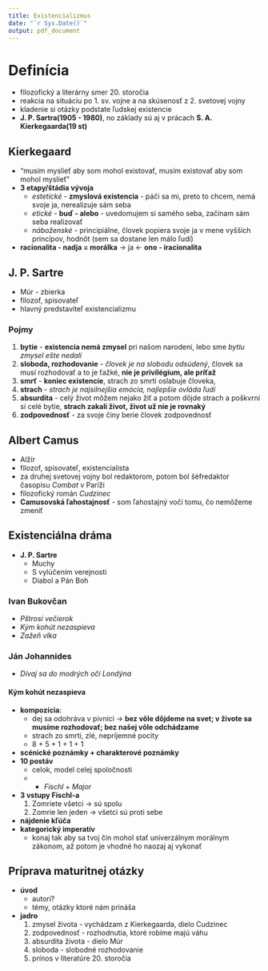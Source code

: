 ```yaml
---
title: Existencializmus
date: "`r Sys.Date()`"
output: pdf_document
---
```


# Definícia
- filozofický a literárny smer 20. storočia
- reakcia na situáciu po 1. sv. vojne a na skúsenosť z 2. svetovej vojny
- kladenie si otázky podstate ľudskej existencie
- **J. P. Sartra(1905 - 1980)**, no základy sú aj v prácach **S. A. Kierkegaarda(19 st)**

## Kierkegaard
- "musím myslieť aby som mohol existovať, musím existovať aby som mohol myslieť"
- **3 etapy/štádia vývoja**
    - *estetické* - **zmyslová existencia** - páči sa mi, preto to chcem, nemá svoje ja, nerealizuje sám seba
    - *etické* - **buď - alebo** - uvedomujem si samého seba, začínam sám seba realizovať
    - *náboženské* - principiálne, človek popiera svoje ja v mene vyšších princípov, hodnôt (sem sa dostane len málo ľudí)
- **racionalita - nadja = morálka** -> ja <- **ono - iracionalita**

## J. P. Sartre
- Múr - zbierka
- filozof, spisovateľ
- hlavný predstaviteľ existencializmu

### Pojmy
1. **bytie** - **existencia nemá zmysel** pri našom narodení, lebo sme *bytiu zmysel ešte nedali*
2. **sloboda, rozhodovanie** - *človek je na slobodu odsúdený*, človek sa musí rozhodovať a to je ťažké, **nie je privilégium, ale príťaž** 
3. **smrť** - **koniec existencie**, strach zo smrti oslabuje človeka, 
4. **strach** - *strach je najsilnejšia emócia, najlepšie ovláda ľudí*
5. **absurdita** - celý život môžem nejako žiť a potom dôjde strach a poškvrní si celé bytie, **strach zakalí život, život už nie je rovnaký**
6. **zodpovednosť** - za svoje činy berie človek zodpovednosť

## Albert Camus
- Alžír
- filozof, spisovateľ, existencialista
- za druhej svetovej vojny bol redaktorom, potom bol šéfredaktor časopisu *Combat* v Paríži
- filozofický román *Cudzinec*
- **Camusovská ľahostajnosť** - som ľahostajný voči tomu, čo nemôžeme zmeniť

## Existenciálna dráma
- **J. P. Sartre**
    - Muchy
    - S vylúčením verejnosti
    - Diabol a Pán Boh

### Ivan Bukovčan
- *Pštrosí večierok*
- *Kým kohút nezaspieva*
- *Zažeň vlka*

### Ján Johannides
- *Dívaj sa do modrých očí Londýna*

#### Kým kohút nezaspieva
- **kompozícia**:
    - dej sa odohráva v pivnici -> **bez vôle dôjdeme na svet; v živote sa musíme rozhodovať; bez našej vôle odchádzame** 
    - strach zo smrti, zlé, nepríjemné pocity
    - 8 + 5 + 1 + 1 + 1
- **scénické poznámky + charakterové poznámky**
- **10 postáv**
    - celok, model celej spoločnosti
    - + *Fischl* + *Major*
- **3 vstupy Fischl-a**
    1. Zomriete všetci -> sú spolu
    2. Zomrie len jeden -> všetci sú proti sebe
- **nájdenie kľúča**
- **kategorický imperatív**
    - konaj tak aby sa tvoj čin mohol stať univerzálnym morálnym zákonom, až potom je vhodné ho naozaj aj vykonať

## Príprava maturitnej otázky
- **úvod** 
    - autori?
    - témy, otázky ktoré nám prináša
- **jadro**
    1. zmysel života - vychádzam z Kierkegaarda, dielo Cudzinec
    2. zodpovednosť - rozhodnutia, ktoré robíme majú váhu
    3. absurdita života - dielo Múr
    4. sloboda - slobodné rozhodovanie
    5. prínos v literatúre 20. storočia
